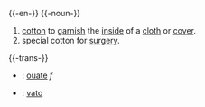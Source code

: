 {{-en-}}
{{-noun-}}
# [[cotton]] to [[garnish]] the [[inside]] of a [[cloth]] or [[cover]].
# special cotton for [[surgery]].


{{-trans-}}

* {{fr}} : [[ouate]] ''f''
* {{io}} : [[vato]]
